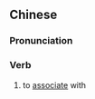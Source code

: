 ==Chinese==
{{zh-forms|s=为伍}}

===Pronunciation===
{{zh-pron
|m=wéiwǔ
|c=wai4 ng5
|mn=qz:ûi-gó͘/xm,zz:ûi-ngó͘
|cat=v
}}

===Verb===
{{zh-verb}}

# to [[associate]] with